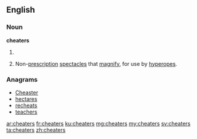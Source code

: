 ==English==

===Noun===
'''cheaters'''

# {{plural of|cheater}}
# {{informal|plurale tantum}} Non-[[prescription]] [[spectacles]] that [[magnify]], for use by [[hyperope]]s.

===Anagrams===
* [[Cheaster#English|Cheaster]]
* [[hectares#English|hectares]]
* [[recheats#English|recheats]]
* [[teachers#English|teachers]]

[[ar:cheaters]]
[[fr:cheaters]]
[[ku:cheaters]]
[[mg:cheaters]]
[[my:cheaters]]
[[sv:cheaters]]
[[ta:cheaters]]
[[zh:cheaters]]